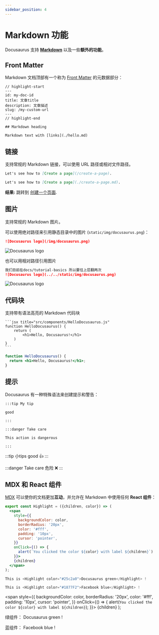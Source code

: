 ```yaml
---
sidebar_position: 4
---
```


# Markdown 功能

Docusaurus 支持 **[Markdown](https://daringfireball.net/projects/markdown/syntax)** 以及一些**额外的功能**。

## Front Matter

Markdown 文档顶部有一个称为 [Front Matter](https://jekyllrb.com/docs/front-matter/) 的元数据部分：

```text title="my-doc.md"
// highlight-start
---
id: my-doc-id
title: 文章title
description: 文章描述
slug: /my-custom-url
---
// highlight-end

## Markdown heading

Markdown text with [links](./hello.md)
```

## 链接

支持常规的 Markdown 链接，可以使用 URL 路径或相对文件路径。

```md
Let's see how to [Create a page](/create-a-page).
```

```md
Let's see how to [Create a page](./create-a-page.md).
```

**结果:** 跳转到 [创建一个页面](./create-a-page.md).

## 图片

支持常规的 Markdown 图片。

可以使用绝对路径来引用静态目录中的图片 (`static/img/docusaurus.png`)：

```md
![Docusaurus logo](/img/docusaurus.png)
```

![Docusaurus logo](/img/docusaurus.png)

也可以用相对路径引用图片

```md
我们目前在docs/tutorial-basics 所以要往上层翻两次
![Docusaurus logo](../../static/img/docusaurus.png)
```

![Docusaurus logo](../../static/img/docusaurus.png)

## 代码块

支持带有语法高亮的 Markdown 代码块

    ```jsx title="src/components/HelloDocusaurus.js"
    function HelloDocusaurus() {
        return (
            <h1>Hello, Docusaurus!</h1>
        )
    }
    ```

```jsx title="src/components/HelloDocusaurus.js"
function HelloDocusaurus() {
  return <h1>Hello, Docusaurus!</h1>;
}
```

## 提示

Docusaurus 有一种特殊语法来创建提示和警告：

    :::tip My tip
    
    good
    
    :::
    
    :::danger Take care
    
    This action is dangerous
    
    :::

:::tip 小tips
good 👍
:::

:::danger Take care
危险 ❌
:::

## MDX 和 React 组件

[MDX](https://mdxjs.com/) 可以使你的文档更加**互动**，并允许在 Markdown 中使用任何 **React 组件**：

```jsx
export const Highlight = ({children, color}) => (
  <span
    style={{
      backgroundColor: color,
      borderRadius: '20px',
      color: '#fff',
      padding: '10px',
      cursor: 'pointer',
    }}
    onClick={() => {
      alert(`You clicked the color ${color} with label ${children}`)
    }}>
    {children}
  </span>
);

This is <Highlight color="#25c2a0">Docusaurus green</Highlight> !

This is <Highlight color="#1877F2">Facebook blue</Highlight> !
```

  <span
    style={{
      backgroundColor: color,
      borderRadius: '20px',
      color: '#fff',
      padding: '10px',
      cursor: 'pointer',
    }}
    onClick={() => {
      alert(`You clicked the color ${color} with label ${children}`);
    }}>
    {children}
  </span>
);

绿组件： <Highlight color="#25c2a0">Docusaurus green</Highlight> !

蓝组件： <Highlight color="#1877F2">Facebook blue</Highlight> !
